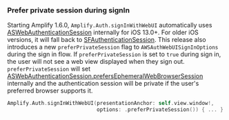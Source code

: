 ### Prefer private session during signIn

Starting Amplify 1.6.0, `Amplify.Auth.signInWithWebUI` automatically uses [ASWebAuthenticationSession](https://developer.apple.com/documentation/authenticationservices/aswebauthenticationsession) internally for iOS 13.0+. For older iOS versions, it will fall back to [SFAuthenticationSession](https://developer.apple.com/documentation/safariservices/sfauthenticationsession).
This release also introduces a new `preferPrivateSession` flag to `AWSAuthWebUISignInOptions` during the sign in flow. If `preferPrivateSession` is set to `true` during sign in, the user will not see a web view displayed when they sign out. `preferPrivateSession` will set [ASWebAuthenticationSession.prefersEphemeralWebBrowserSession](https://developer.apple.com/documentation/authenticationservices/aswebauthenticationsession/3237231-prefersephemeralwebbrowsersessio) internally and the authentication session will be private if the user's preferred browser supports it.

```swift
Amplify.Auth.signInWithWebUI(presentationAnchor: self.view.window!, 
                             options: .preferPrivateSession()) { ... }
```